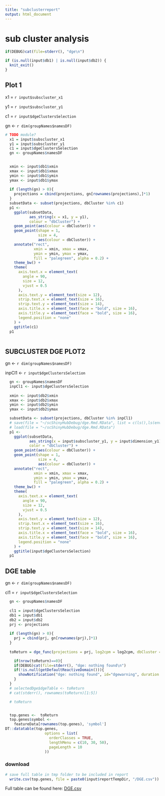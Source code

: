 ```yaml
---
title: "subclusterreport"
output: html_document
---
```


# sub cluster analysis

```r
  
if(DEBUG)cat(file=stderr(), "dge\n")

if (is.null(input$db1) | is.null(input$db2)) {
  knit_exit()
}

```


## Plot 1

  x1 = `r input$subscluster_x1`
  
  y1 = `r input$subscluster_y1`
  
  c1 = `r input$dgeClustersSelection`
  
  gn <- `r dim(groupNames$namesDF)`



```r
# TODO module?  
  x1 = input$subscluster_x1
  y1 = input$subscluster_y1
  c1 = input$dgeClustersSelection
  gn <- groupNames$namesDF

  
  xmin <- input$db1$xmin
  xmax <- input$db1$xmax
  ymin <- input$db1$ymin
  ymax <- input$db1$ymax
  
  if (length(gn) > 0){
    projections = cbind(projections, gn[rownames(projections),]*1)
  }
  subsetData <- subset(projections, dbCluster %in% c1)
  p1 <-
    ggplot(subsetData,
           aes_string(x = x1, y = y1),
           colour = "dbCluster") +
    geom_point(aes(colour = dbCluster)) +
    geom_point(shape = 1,
               size = 4,
               aes(colour = dbCluster)) +
    annotate("rect",
             xmin = xmin, xmax = xmax,
             ymin = ymin, ymax = ymax,
             fill = "palegreen", alpha = 0.2) +
    theme_bw() +
    theme(
      axis.text.x = element_text(
        angle = 90,
        size = 12,
        vjust = 0.5
      ),
      axis.text.y = element_text(size = 12),
      strip.text.x = element_text(size = 16),
      strip.text.y = element_text(size = 14),
      axis.title.x = element_text(face = "bold", size = 16),
      axis.title.y = element_text(face = "bold", size = 16),
      legend.position = "none"
    ) +
    ggtitle(c1)
  p1
  
```

## SUBCLUSTER DGE PLOT2 

  gn <- `r dim(groupNames$namesDF)`
  
  inpCl1 <- `r input$dgeClustersSelection`


```r

  gn <- groupNames$namesDF
  inpCl1 <- input$dgeClustersSelection
  
  xmin <- input$db2$xmin
  xmax <- input$db2$xmax
  ymin <- input$db2$ymin
  ymax <- input$db2$ymax

  subsetData <- subset(projections, dbCluster %in% inpCl1)
  # save(file = "~/scShinyHubDebug/dge.Rmd.RData", list = c(ls(),ls(envir = globalenv())))
  # load(file = "~/scShinyHubDebug/dge.Rmd.RData")
  p1 <-
    ggplot(subsetData,
           aes_string(x = input$subscluster_y1, y = input$dimension_y1),
           color = "dbCluster") +
    geom_point(aes(colour = dbCluster)) +
    geom_point(shape = 1,
               size = 4,
               aes(colour = dbCluster)) +
    annotate("rect",
             xmin = xmin, xmax = xmax,
             ymin = ymin, ymax = ymax,
             fill = "palegreen", alpha = 0.2) +
    theme_bw() +
    theme(
      axis.text.x = element_text(
        angle = 90,
        size = 12,
        vjust = 0.5
      ),
      axis.text.y = element_text(size = 12),
      strip.text.x = element_text(size = 16),
      strip.text.y = element_text(size = 14),
      axis.title.x = element_text(face = "bold", size = 16),
      axis.title.y = element_text(face = "bold", size = 16),
      legend.position = "none"
    ) +
    ggtitle(input$dgeClustersSelection)
  p1

```

## DGE table


  gn <- `r dim(groupNames$namesDF)`
  
  cl1 = `r input$dgeClustersSelection`
  
  

```r
  gn <- groupNames$namesDF
  
  cl1 = input$dgeClustersSelection
  db1 = input$db1
  db2 = input$db2
  prj <- projections
  
  if (length(gn) > 0){
    prj = cbind(prj, gn[rownames(prj),]*1)
  }
  
  toReturn = dge_func(projections = prj, log2cpm = log2cpm, dbCluster = prj$dbCluster, cl1 = cl1, db1 = db1, db2 = db2)

    if(nrow(toReturn)==0){
    if(DEBUG)cat(file=stderr(), "dge: nothing found\n")
    if(!is.null(getDefaultReactiveDomain())){
      showNotification("dge: nothing found", id="dgewarning", duration = 10, type = 'warning')
    }
  }
  # selectedDge$dgeTable <- toReturn
  # cat(stderr(), rownames(toReturn)[1:5])

  # toReturn


  top.genes <-  toReturn
  top.genes$symbol <-
    featureData[rownames(top.genes), 'symbol']
DT::datatable(top.genes,
                  options = list(
                    orderClasses = TRUE,
                    lengthMenu = c(10, 30, 50),
                    pageLength = 10
                  ))


```

### download

```r

# save full table in tmp folder to be included in report
  write.csv(top.genes, file = paste0(input$reportTempDir, "/DGE.csv"))

```


Full table can be found here: [DGE.csv](DGE.csv)

